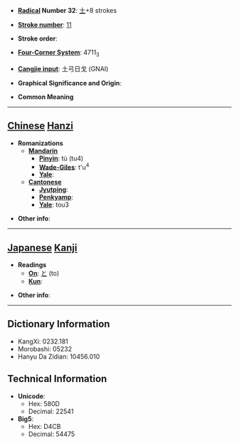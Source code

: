 * '''[[Wiktionary:Chinese radical index| Radical]] Number 32''': [[Wiktionary:Chinese radical index 土|土]]+8 strokes

* '''[[Wiktionary:Chinese total strokes index|Stroke number]]''': [[Wiktionary:Chinese total strokes index 11|11]]

* '''Stroke order''': 

* '''[[Wiktionary:Chinese four corner index|Four-Corner System]]''': 4711<sub>3</sub>

* '''[[Wiktionary:Chinese Cangjie index|Cangjie input]]''': 土弓日戈 (GNAI)

* '''Graphical Significance and Origin''': 

* '''Common Meaning'''

----

== [[Chinese]] [[Hanzi]] ==

* '''Romanizations'''
** '''[[Mandarin]]'''
*** '''[[Pinyin]]''': tù (tu4)
*** '''[[Wade-Giles]]''': t'u<sup>4</sup>
*** '''[[Yale]]''': 
** '''[[Cantonese]]'''
*** '''[[Jyutping]]''':
*** '''[[Penkyamp]]''': 
*** '''[[Yale]]''': tou3

* '''Other info''': 

----

== [[Japanese]] [[Kanji]] ==

* '''Readings'''
** '''[[On]]''': [[と]] (to)
** '''[[Kun]]''': 

* '''Other info''':  

----

== Dictionary Information ==

* KangXi: 0232.181
* Morobashi: 05232
* Hanyu Da Zidian: 10456.010

== Technical Information ==

* '''Unicode''':
** Hex: 580D
** Decimal: 22541
* '''Big5''':
** Hex: D4CB
** Decimal: 54475